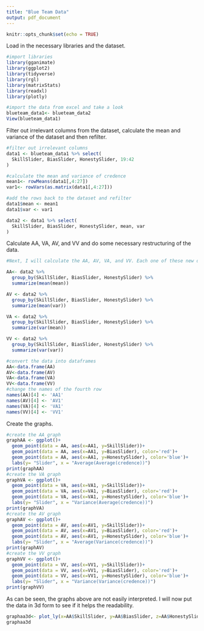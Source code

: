 ```yaml
---
title: "Blue Team Data"
output: pdf_document
---
```


```r
knitr::opts_chunk$set(echo = TRUE)
```
Load in the necessary libraries and the dataset.
```r
#import libraries
library(gganimate)
library(ggplot2)
library(tidyverse)
library(rgl)
library(matrixStats)
library(readxl)
library(plotly)

#import the data from excel and take a look
blueteam_data1<- blueteam_data2
View(blueteam_data1)
```
Filter out irrelevant columns from the dataset, calculate the mean and variance of the dataset and then refilter.
```r
#filter out irrelevant columns
data1 <- blueteam_data1 %>% select(
  SkillSlider, BiasSlider, HonestySlider, 19:42
)

#calculate the mean and variance of credence
mean1<- rowMeans(data1[,4:27])
var1<- rowVars(as.matrix(data1[,4:27]))

#add the rows back to the dataset and refilter
data1$mean <- mean1
data1$var <- var1

data2 <- data1 %>% select(
  SkillSlider, BiasSlider, HonestySlider, mean, var
)
```
Calculate AA, VA, AV, and VV and do some necessary restructuring of the data.
```r
#Next, I will calculate the AA, AV, VA, and VV. Each one of these new datasets will be a graph.

AA<- data2 %>% 
  group_by(SkillSlider, BiasSlider, HonestySlider) %>%
  summarize(mean(mean))

AV <- data2 %>% 
  group_by(SkillSlider, BiasSlider, HonestySlider) %>%
  summarize(mean(var))

VA <- data2 %>% 
  group_by(SkillSlider, BiasSlider, HonestySlider) %>%
  summarize(var(mean))

VV <- data2 %>% 
  group_by(SkillSlider, BiasSlider, HonestySlider) %>%
  summarize(var(var))

#convert the data into dataframes
AA<-data.frame(AA)
AV<-data.frame(AV)
VA<-data.frame(VA)
VV<-data.frame(VV)
#change the names of the fourth row
names(AA)[4] <- 'AA1'
names(AV)[4] <- 'AV1'
names(VA)[4] <- 'VA1'
names(VV)[4] <- 'VV1'
```
Create the graphs.
```r
#create the AA graph
graphAA <- ggplot()+
  geom_point(data = AA, aes(x=AA1, y=SkillSlider))+
  geom_point(data = AA, aes(x=AA1, y=BiasSlider), color='red')+
  geom_point(data = AA, aes(x=AA1, y=HonestySlider), color='blue')+
  labs(y= "Slider", x = "Average(Average(credence))")
print(graphAA)
#create the VA graph
graphVA <- ggplot()+
  geom_point(data = VA, aes(x=VA1, y=SkillSlider))+
  geom_point(data = VA, aes(x=VA1, y=BiasSlider), color='red')+
  geom_point(data = VA, aes(x=VA1, y=HonestySlider), color='blue')+
  labs(y= "Slider", x = "Variance(Average(credence))")
print(graphVA)
#create the AV graph
graphAV <- ggplot()+
  geom_point(data = AV, aes(x=AV1, y=SkillSlider))+
  geom_point(data = AV, aes(x=AV1, y=BiasSlider), color='red')+
  geom_point(data = AV, aes(x=AV1, y=HonestySlider), color='blue')+
  labs(y= "Slider", x = "Average(Variance(credence))")
print(graphAV)
#create the VV graph
graphVV <- ggplot()+
  geom_point(data = VV, aes(x=VV1, y=SkillSlider))+
  geom_point(data = VV, aes(x=VV1, y=BiasSlider), color='red')+
  geom_point(data = VV, aes(x=VV1, y=HonestySlider), color='blue')+
  labs(y= "Slider", x = "Variance(Variance(credence))")
print(graphVV)
```
As can be seen, the graphs above are not easily interpreted. I will now put the data in 3d form to see if it helps the readability.
```r
graphaa3d<- plot_ly(x=AA$SkillSlider, y=AA$BiasSlider, z=AA$HonestySlider) %>% add_markers(color = AA$AA1)
graphaa3d

  
```

